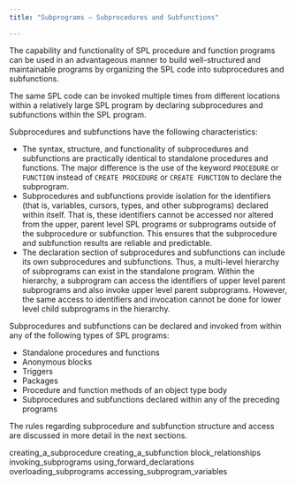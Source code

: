 ```yaml
---
title: "Subprograms – Subprocedures and Subfunctions"

---
```


<div id="subprograms_subprocedures_and_subfunctions" class="registered_link"></div>

The capability and functionality of SPL procedure and function programs can be used in an advantageous manner to build well-structured and maintainable programs by organizing the SPL code into subprocedures and subfunctions.

The same SPL code can be invoked multiple times from different locations within a relatively large SPL program by declaring subprocedures and subfunctions within the SPL program.

Subprocedures and subfunctions have the following characteristics:

-   The syntax, structure, and functionality of subprocedures and subfunctions are practically identical to standalone procedures and functions. The major difference is the use of the keyword `PROCEDURE` or `FUNCTION` instead of `CREATE PROCEDURE` or `CREATE FUNCTION` to declare the subprogram.
-   Subprocedures and subfunctions provide isolation for the identifiers (that is, variables, cursors, types, and other subprograms) declared within itself. That is, these identifiers cannot be accessed nor altered from the upper, parent level SPL programs or subprograms outside of the subprocedure or subfunction. This ensures that the subprocedure and subfunction results are reliable and predictable.
-   The declaration section of subprocedures and subfunctions can include its own subprocedures and subfunctions. Thus, a multi-level hierarchy of subprograms can exist in the standalone program. Within the hierarchy, a subprogram can access the identifiers of upper level parent subprograms and also invoke upper level parent subprograms. However, the same access to identifiers and invocation cannot be done for lower level child subprograms in the hierarchy.

Subprocedures and subfunctions can be declared and invoked from within any of the following types of SPL programs:

-   Standalone procedures and functions
-   Anonymous blocks
-   Triggers
-   Packages
-   Procedure and function methods of an object type body
-   Subprocedures and subfunctions declared within any of the preceding programs

The rules regarding subprocedure and subfunction structure and access are discussed in more detail in the next sections.

<div class="toctree" maxdepth="3">

creating_a_subprocedure creating_a_subfunction block_relationships invoking_subprograms using_forward_declarations overloading_subprograms accessing_subprogram_variables

</div>
